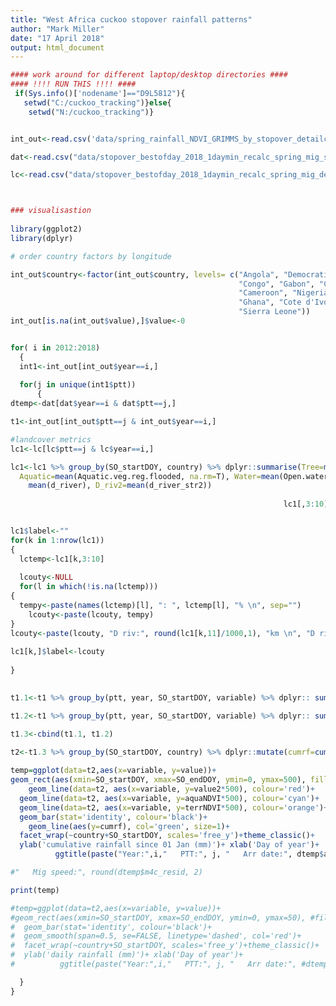 ```yaml
---
title: "West Africa cuckoo stopover rainfall patterns"
author: "Mark Miller"
date: "17 April 2018"
output: html_document
---
```


```r

#### work around for different laptop/desktop directories ####
#### !!!! RUN THIS !!!! ####
 if(Sys.info()['nodename']=="D9L5812"){
   setwd("C:/cuckoo_tracking")}else{
    setwd("N:/cuckoo_tracking")}


int_out<-read.csv('data/spring_rainfall_NDVI_GRIMMS_by_stopover_detailcoords_2018_dead.csv', h=T)

dat<-read.csv("data/stopover_bestofday_2018_1daymin_recalc_spring_mig_summary_dead.csv", h=T)

lc<-read.csv("data/stopover_bestofday_2018_1daymin_recalc_spring_mig_detailcoords_landcov_ext_rivers.csv", h=T)



### visualisastion  
  
library(ggplot2)
library(dplyr)

# order country factors by longitude

int_out$country<-factor(int_out$country, levels= c("Angola", "Democratic Republic of the Congo",
                                                   "Congo", "Gabon", "Central African Republic", 
                                                   "Cameroon", "Nigeria", "Togo", "Burkina Faso",
                                                   "Ghana", "Cote d'Ivoire", "Liberia", "Guinea", 
                                                   "Sierra Leone"))
int_out[is.na(int_out$value),]$value<-0


for( i in 2012:2018)
  {
  int1<-int_out[int_out$year==i,]
    
  for(j in unique(int1$ptt))
      {
dtemp<-dat[dat$year==i & dat$ptt==j,]

t1<-int_out[int_out$ptt==j & int_out$year==i,]

#landcover metrics
lc1<-lc[lc$ptt==j & lc$year==i,]

lc1<-lc1 %>% group_by(SO_startDOY, country) %>% dplyr::summarise(Tree=mean(Trees, na.rm=T), Grass=mean(Grasslands, na.rm=T), Crops=mean(Croplands, na.rm=T), Shrub=mean(Shrubs, na.rm=T),Bare=mean(Bare.areas, na.rm=T), Urban=mean(Built.up.areas, na.rm=T),
  Aquatic=mean(Aquatic.veg.reg.flooded, na.rm=T), Water=mean(Open.water, na.rm=T), D_riv=
    mean(d_river), D_riv2=mean(d_river_str2))
                                                        
                                                             lc1[,3:10]<-round(lc1[,3:10]/rowSums(lc1[,3:10], na.rm=T) *100)                             


lc1$label<-""   
for(k in 1:nrow(lc1))
{
  lctemp<-lc1[k,3:10]
  
  lcouty<-NULL
  for(l in which(!is.na(lctemp)))
{
  tempy<-paste(names(lctemp)[l], ": ", lctemp[l], "% \n", sep="")
    lcouty<-paste(lcouty, tempy)
}
lcouty<-paste(lcouty, "D riv:", round(lc1[k,11]/1000,1), "km \n", "D riv2:", round(lc1[k,12]/1000,1), "km \n")
  
lc1[k,]$label<-lcouty
  
}                                                              
                                                            

t1.1<-t1 %>% group_by(ptt, year, SO_startDOY, variable) %>% dplyr:: summarise_if(is.numeric, mean, na.rm = TRUE)

t1.2<-t1 %>% group_by(ptt, year, SO_startDOY, variable) %>% dplyr:: summarise_if(is.factor, first)

t1.3<-cbind(t1.1, t1.2)
  
t2<-t1.3 %>% group_by(SO_startDOY, country) %>% dplyr::mutate(cumrf=cumsum(value))

temp=ggplot(data=t2,aes(x=variable, y=value))+
geom_rect(aes(xmin=SO_startDOY, xmax=SO_endDOY, ymin=0, ymax=500), fill='grey')+
    geom_line(data=t2, aes(x=variable, y=value2*500), colour='red')+
  geom_line(data=t2, aes(x=variable, y=aquaNDVI*500), colour='cyan')+
  geom_line(data=t2, aes(x=variable, y=terrNDVI*500), colour='orange')+
  geom_bar(stat='identity', colour='black')+
    geom_line(aes(y=cumrf), col='green', size=1)+
  facet_wrap(~country+SO_startDOY, scales='free_y')+theme_classic()+
  ylab('cumulative rainfall since 01 Jan (mm)')+ xlab('Day of year')+
          ggtitle(paste("Year:",i,"   PTT:", j, "   Arr date:", dtemp$arrive_breeding))+geom_label(data=lc1, aes(x=15, y=450, vjust=1,label=label), fill=NA)

#"   Mig speed:", round(dtemp$m4c_resid, 2)

print(temp)

#temp=ggplot(data=t2,aes(x=variable, y=value))+
#geom_rect(aes(xmin=SO_startDOY, xmax=SO_endDOY, ymin=0, ymax=50), #fill='grey')+
#  geom_bar(stat='identity', colour='black')+
#  geom_smooth(span=0.5, se=FALSE, linetype='dashed', col='red')+
#  facet_wrap(~country+SO_startDOY, scales='free_y')+theme_classic()+
#  ylab('daily rainfall (mm)')+ xlab('Day of year')+
#          ggtitle(paste("Year:",i,"   PTT:", j, "   Arr date:", #dtemp$arrive_breeding, "   Mig speed:", round(dtemp$m4c_resid, 2)))

  }
}

```

